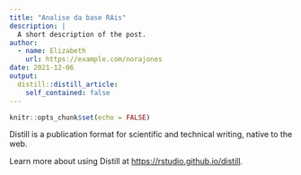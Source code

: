 ```yaml
---
title: "Analise da base RAis"
description: |
  A short description of the post.
author:
  - name: Elizabeth
    url: https://example.com/norajones
date: 2021-12-06
output:
  distill::distill_article:
    self_contained: false
---
```



```r
knitr::opts_chunk$set(echo = FALSE)
```

Distill is a publication format for scientific and technical writing, native to the web.

Learn more about using Distill at <https://rstudio.github.io/distill>.


